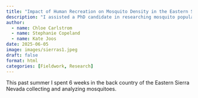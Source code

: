 ```yaml
---
title: "Impact of Human Recreation on Mosquito Density in the Eastern Sierra Nevada"
description: "I assisted a PhD candidate in researching mosquito populations in the Eastern Sierra Nevada and how human activity drives mosquito density."
author:
  - name: Chloe Carlstrom
  - name: Stephanie Copeland
  - name: Kate Joos
date: 2025-06-05
image: images/sierras1.jpeg
draft: false
format: html
categories: [Fieldwork, Research]
---
```


This past summer I spent 6 weeks in the back country of the Eastern Sierra Nevada collecting and analyzing mosquitoes. 